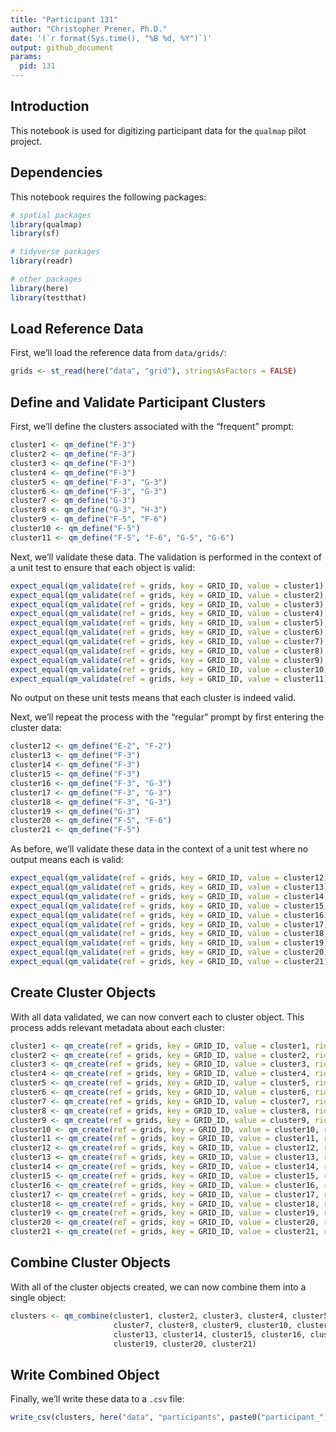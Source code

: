 ```yaml
---
title: "Participant 131"
author: "Christopher Prener, Ph.D."
date: '(`r format(Sys.time(), "%B %d, %Y")`)'
output: github_document
params:
  pid: 131
---
```


## Introduction
This notebook is used for digitizing participant data for the `qualmap` pilot project.

## Dependencies
This notebook requires the following packages:

```r
# spatial packages
library(qualmap)
library(sf)

# tidyverse packages
library(readr)

# other packages
library(here)
library(testthat)
```

## Load Reference Data
First, we'll load the reference data from `data/grids/`:

```r
grids <- st_read(here("data", "grid"), stringsAsFactors = FALSE)
```

## Define and Validate Participant Clusters
First, we'll define the clusters associated with the "frequent" prompt:

```r
cluster1 <- qm_define("F-3")
cluster2 <- qm_define("F-3")
cluster3 <- qm_define("F-3")
cluster4 <- qm_define("F-3")
cluster5 <- qm_define("F-3", "G-3")
cluster6 <- qm_define("F-3", "G-3")
cluster7 <- qm_define("G-3")
cluster8 <- qm_define("G-3", "H-3")
cluster9 <- qm_define("F-5", "F-6")
cluster10 <- qm_define("F-5")
cluster11 <- qm_define("F-5", "F-6", "G-5", "G-6")
```

Next, we'll validate these data. The validation is performed in the context of a unit test to ensure that each object is valid:

```r
expect_equal(qm_validate(ref = grids, key = GRID_ID, value = cluster1), TRUE)
expect_equal(qm_validate(ref = grids, key = GRID_ID, value = cluster2), TRUE)
expect_equal(qm_validate(ref = grids, key = GRID_ID, value = cluster3), TRUE)
expect_equal(qm_validate(ref = grids, key = GRID_ID, value = cluster4), TRUE)
expect_equal(qm_validate(ref = grids, key = GRID_ID, value = cluster5), TRUE)
expect_equal(qm_validate(ref = grids, key = GRID_ID, value = cluster6), TRUE)
expect_equal(qm_validate(ref = grids, key = GRID_ID, value = cluster7), TRUE)
expect_equal(qm_validate(ref = grids, key = GRID_ID, value = cluster8), TRUE)
expect_equal(qm_validate(ref = grids, key = GRID_ID, value = cluster9), TRUE)
expect_equal(qm_validate(ref = grids, key = GRID_ID, value = cluster10), TRUE)
expect_equal(qm_validate(ref = grids, key = GRID_ID, value = cluster11), TRUE)
```

No output on these unit tests means that each cluster is indeed valid.

Next, we'll repeat the process with the "regular" prompt by first entering the cluster data:

```r
cluster12 <- qm_define("E-2", "F-2")
cluster13 <- qm_define("F-3")
cluster14 <- qm_define("F-3")
cluster15 <- qm_define("F-3")
cluster16 <- qm_define("F-3", "G-3")
cluster17 <- qm_define("F-3", "G-3")
cluster18 <- qm_define("F-3", "G-3")
cluster19 <- qm_define("G-3")
cluster20 <- qm_define("F-5", "F-6")
cluster21 <- qm_define("F-5")
```

As before, we'll validate these data in the context of a unit test where no output means each is valid:

```r
expect_equal(qm_validate(ref = grids, key = GRID_ID, value = cluster12), TRUE)
expect_equal(qm_validate(ref = grids, key = GRID_ID, value = cluster13), TRUE)
expect_equal(qm_validate(ref = grids, key = GRID_ID, value = cluster14), TRUE)
expect_equal(qm_validate(ref = grids, key = GRID_ID, value = cluster15), TRUE)
expect_equal(qm_validate(ref = grids, key = GRID_ID, value = cluster16), TRUE)
expect_equal(qm_validate(ref = grids, key = GRID_ID, value = cluster17), TRUE)
expect_equal(qm_validate(ref = grids, key = GRID_ID, value = cluster18), TRUE)
expect_equal(qm_validate(ref = grids, key = GRID_ID, value = cluster19), TRUE)
expect_equal(qm_validate(ref = grids, key = GRID_ID, value = cluster20), TRUE)
expect_equal(qm_validate(ref = grids, key = GRID_ID, value = cluster21), TRUE)
```

## Create Cluster Objects
With all data validated, we can now convert each to cluster object. This process adds relevant metadata about each cluster:

```r
cluster1 <- qm_create(ref = grids, key = GRID_ID, value = cluster1, rid = params$pid, cid = 1, category = "frequent")
cluster2 <- qm_create(ref = grids, key = GRID_ID, value = cluster2, rid = params$pid, cid = 2, category = "frequent")
cluster3 <- qm_create(ref = grids, key = GRID_ID, value = cluster3, rid = params$pid, cid = 3, category = "frequent")
cluster4 <- qm_create(ref = grids, key = GRID_ID, value = cluster4, rid = params$pid, cid = 4, category = "frequent")
cluster5 <- qm_create(ref = grids, key = GRID_ID, value = cluster5, rid = params$pid, cid = 5, category = "frequent")
cluster6 <- qm_create(ref = grids, key = GRID_ID, value = cluster6, rid = params$pid, cid = 6, category = "frequent")
cluster7 <- qm_create(ref = grids, key = GRID_ID, value = cluster7, rid = params$pid, cid = 7, category = "frequent")
cluster8 <- qm_create(ref = grids, key = GRID_ID, value = cluster8, rid = params$pid, cid = 8, category = "frequent")
cluster9 <- qm_create(ref = grids, key = GRID_ID, value = cluster9, rid = params$pid, cid = 9, category = "frequent")
cluster10 <- qm_create(ref = grids, key = GRID_ID, value = cluster10, rid = params$pid, cid = 10, category = "frequent")
cluster11 <- qm_create(ref = grids, key = GRID_ID, value = cluster11, rid = params$pid, cid = 11, category = "frequent")
cluster12 <- qm_create(ref = grids, key = GRID_ID, value = cluster12, rid = params$pid, cid = 12, category = "regular")
cluster13 <- qm_create(ref = grids, key = GRID_ID, value = cluster13, rid = params$pid, cid = 13, category = "regular")
cluster14 <- qm_create(ref = grids, key = GRID_ID, value = cluster14, rid = params$pid, cid = 14, category = "regular")
cluster15 <- qm_create(ref = grids, key = GRID_ID, value = cluster15, rid = params$pid, cid = 15, category = "regular")
cluster16 <- qm_create(ref = grids, key = GRID_ID, value = cluster16, rid = params$pid, cid = 16, category = "regular")
cluster17 <- qm_create(ref = grids, key = GRID_ID, value = cluster17, rid = params$pid, cid = 17, category = "regular")
cluster18 <- qm_create(ref = grids, key = GRID_ID, value = cluster18, rid = params$pid, cid = 18, category = "regular")
cluster19 <- qm_create(ref = grids, key = GRID_ID, value = cluster19, rid = params$pid, cid = 19, category = "regular")
cluster20 <- qm_create(ref = grids, key = GRID_ID, value = cluster20, rid = params$pid, cid = 20, category = "regular")
cluster21 <- qm_create(ref = grids, key = GRID_ID, value = cluster21, rid = params$pid, cid = 21, category = "regular")
```

## Combine Cluster Objects
With all of the cluster objects created, we can now combine them into a single object:

```r
clusters <- qm_combine(cluster1, cluster2, cluster3, cluster4, cluster5, cluster6,
                       cluster7, cluster8, cluster9, cluster10, cluster11, cluster12,
                       cluster13, cluster14, cluster15, cluster16, cluster17, cluster18,
                       cluster19, cluster20, cluster21)
```

## Write Combined Object
Finally, we'll write these data to a `.csv` file:

```r
write_csv(clusters, here("data", "participants", paste0("participant_", params$pid, ".csv")))
```
